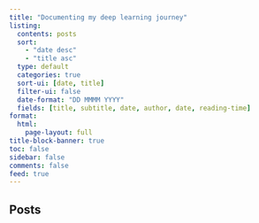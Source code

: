 ```yaml
---
title: "Documenting my deep learning journey"
listing:
  contents: posts
  sort:
    - "date desc"
    - "title asc"
  type: default
  categories: true
  sort-ui: [date, title]
  filter-ui: false
  date-format: "DD MMMM YYYY"
  fields: [title, subtitle, date, author, date, reading-time]
format:
  html:
    page-layout: full  
title-block-banner: true
toc: false
sidebar: false
comments: false
feed: true
---
```


## Posts
